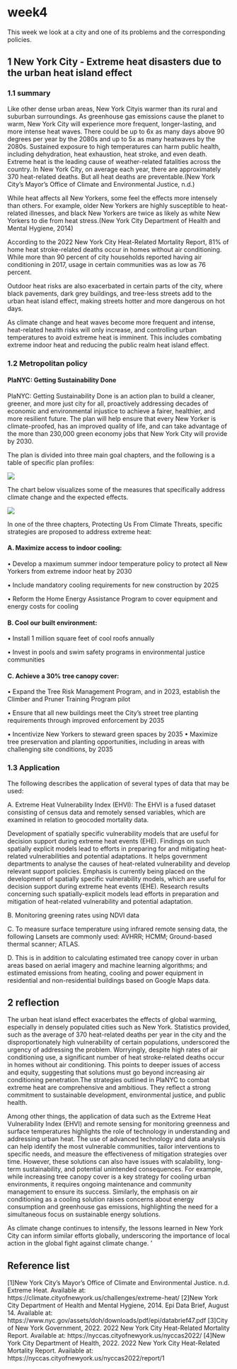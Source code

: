 # week4 {.unnumbered}

This week we look at a city and one of its problems and the corresponding policies.

## 1 New York City - Extreme heat disasters due to the urban heat island effect

### 1.1 summary

Like other dense urban areas, New York Cityis warmer than its rural and suburban surroundings. As greenhouse gas emissions cause the planet to warm, New York City will experience more frequent, longer-lasting, and more intense heat waves. There could be up to 6x as many days above 90 degrees per year by the 2080s and up to 5x as many heatwaves by the 2080s. Sustained exposure to high temperatures can harm public health, including dehydration, heat exhaustion, heat stroke, and even death. Extreme heat is the leading cause of weather-related fatalities across the country. In New York City, on average each year, there are approximately 370 heat-related deaths. But all heat deaths are preventable.(New York City's Mayor's Office of Climate and Environmental Justice, n.d.)

While heat affects all New Yorkers, some feel the effects more intensely than others. For example, older New Yorkers are highly susceptible to heat-related illnesses, and black New Yorkers are twice as likely as white New Yorkers to die from heat stress.(New York City Department of Health and Mental Hygiene, 2014)

According to the 2022 New York City Heat-Related Mortality Report, 81% of home heat stroke-related deaths occur in homes without air conditioning. While more than 90 percent of city households reported having air conditioning in 2017, usage in certain communities was as low as 76 percent.

Outdoor heat risks are also exacerbated in certain parts of the city, where black pavements, dark grey buildings, and tree-less streets add to the urban heat island effect, making streets hotter and more dangerous on hot days.

As climate change and heat waves become more frequent and intense, heat-related health risks will only increase, and controlling urban temperatures to avoid extreme heat is imminent. This includes combating extreme indoor heat and reducing the public realm heat island effect.

### 1.2 Metropolitan policy

#### PlaNYC: Getting Sustainability Done

PlaNYC: Getting Sustainability Done is an action plan to build a cleaner, greener, and more just city for all, proactively addressing decades of economic and environmental injustice to achieve a fairer, healthier, and more resilient future. The plan will help ensure that every New Yorker is climate-proofed, has an improved quality of life, and can take advantage of the more than 230,000 green economy jobs that New York City will provide by 2030.

The plan is divided into three main goal chapters, and the following is a table of specific plan profiles:

![](pic/policy.png)

The chart below visualizes some of the measures that specifically address climate change and the expected effects.

![](pic/policy1.png)

In one of the three chapters, Protecting Us From Climate Threats, specific strategies are proposed to address extreme heat:

#### A. Maximize access to indoor cooling:

• Develop a maximum summer indoor temperature policy to protect all New Yorkers from extreme indoor heat by 2030

• Include mandatory cooling requirements for new construction by 2025

• Reform the Home Energy Assistance Program to cover equipment and energy costs for cooling

#### B. Cool our built environment:

• Install 1 million square feet of cool roofs annually

• Invest in pools and swim safety programs in environmental justice communities

#### C. Achieve a 30% tree canopy cover:

• Expand the Tree Risk Management Program, and in 2023, establish the Climber and Pruner Training Program pilot

• Ensure that all new buildings meet the City's street tree planting requirements through improved enforcement by 2035

• Incentivize New Yorkers to steward green spaces by 2035 • Maximize tree preservation and planting opportunities, including in areas with challenging site conditions, by 2035

### 1.3 Application

The following describes the application of several types of data that may be used:

A. Extreme Heat Vulnerability Index (EHVI): The EHVI is a fused dataset consisting of census data and remotely sensed variables, which are examined in relation to geocoded mortality data.

Development of spatially specific vulnerability models that are useful for decision support during extreme heat events (EHE). Findings on such spatially explicit models lead to efforts in preparing for and mitigating heat-related vulnerabilities and potential adaptations. It helps government departments to analyse the causes of heat-related vulnerability and develop relevant support policies. Emphasis is currently being placed on the development of spatially specific vulnerability models, which are useful for decision support during extreme heat events (EHE). Research results concerning such spatially-explicit models lead efforts in preparation and mitigation of heat-related vulnerability and potential adaptation.

B. Monitoring greening rates using NDVI data

C. To measure surface temperature using infrared remote sensing data, the following Lansets are commonly used: AVHRR; HCMM; Ground-based thermal scanner; ATLAS.

D. This is in addition to calculating estimated tree canopy cover in urban areas based on aerial imagery and machine learning algorithms; and estimated emissions from heating, cooling and power equipment in residential and non-residential buildings based on Google Maps data.

## 2 reflection

The urban heat island effect exacerbates the effects of global warming, especially in densely populated cities such as New York. Statistics provided, such as the average of 370 heat-related deaths per year in the city and the disproportionately high vulnerability of certain populations, underscored the urgency of addressing the problem. Worryingly, despite high rates of air conditioning use, a significant number of heat stroke-related deaths occur in homes without air conditioning. This points to deeper issues of access and equity, suggesting that solutions must go beyond increasing air conditioning penetration.The strategies outlined in PlaNYC to combat extreme heat are comprehensive and ambitious. They reflect a strong commitment to sustainable development, environmental justice, and public health.

Among other things, the application of data such as the Extreme Heat Vulnerability Index (EHVI) and remote sensing for monitoring greenness and surface temperatures highlights the role of technology in understanding and addressing urban heat. The use of advanced technology and data analysis can help identify the most vulnerable communities, tailor interventions to specific needs, and measure the effectiveness of mitigation strategies over time. However, these solutions can also have issues with scalability, long-term sustainability, and potential unintended consequences. For example, while increasing tree canopy cover is a key strategy for cooling urban environments, it requires ongoing maintenance and community management to ensure its success. Similarly, the emphasis on air conditioning as a cooling solution raises concerns about energy consumption and greenhouse gas emissions, highlighting the need for a simultaneous focus on sustainable energy solutions.

As climate change continues to intensify, the lessons learned in New York City can inform similar efforts globally, underscoring the importance of local action in the global fight against climate change. '

## Reference list

\[1\]New York City's Mayor's Office of Climate and Environmental Justice. n.d. Extreme Heat. Available at: https://climate.cityofnewyork.us/challenges/extreme-heat/ \[2\]New York City Department of Health and Mental Hygiene, 2014. Epi Data Brief, August 14. Available at: https://www.nyc.gov/assets/doh/downloads/pdf/epi/databrief47.pdf \[3\]City of New York Government, 2022. 2022 New York City Heat-Related Mortality Report. Available at: https://nyccas.cityofnewyork.us/nyccas2022/ \[4\]New York City Department of Health, 2022. 2022 New York City Heat-Related Mortality Report. Available at: https://nyccas.cityofnewyork.us/nyccas2022/report/1
